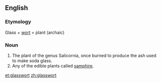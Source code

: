 ==English==
{{wikipedia}}
===Etymology===
Glass + [[wort]] = plant (archaic)

===Noun===

{{en-noun}}

# The plant of the genus Salicornia, once burned to produce the ash used to make soda glass.
# Any of the edible plants called [[samphire]].

[[et:glasswort]]
[[zh:glasswort]]